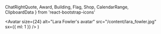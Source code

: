   ChatRightQuote,
  Award,
  Building,
  Flag,
  Shop,
  CalendarRange,
  ClipboardData
} from 'react-bootstrap-icons'

  <Avatar
    size={24}
    alt="Lara Fowler's avatar"
    src="/content/lara_fowler.jpg"
    sx={{ ml: 1 }}
  />
)


<Meta
  title="Spring 2021 Climate Forum"
  description="April 13, 2021, we’re holding an open forum on Zoom for community members to help inform our climate planning & strategies in central Pennsylvania."
  image="https://centresustains.com/cards/forum.jpg"
/>
<script
  key="event_json"
  type="application/ld+json"
  dangerouslySetInnerHTML={{ __html: JSON.stringify(event) }}
/>

# <ChatRightQuote />Forum

## This spring, we held an open forum on Zoom for community members to help inform our climate planning & strategies.

<Grid
  as="dl"
  columns={[null, 2]}
  gap={[0, 3]}
  sx={{
    my: [3, 4],
    alignItems: 'end',
    dt: {
      variant: 'text.title',
      fontFamily: 'body',
      fontSize: [4, 5]
    },
    dd: {
      color: 'muted',
      fontWeight: 'bold',
      mt: 1,
      ml: 0
    }
  }}
>
  <div>
    <dt>April 13</dt>
    <dd>2021</dd>
  </div>
  <div>
    <dt>150</dt>
    <dd>participants</dd>
  </div>
</Grid>

<Embed
  scrolling="no"
  src="https://videoplayer.telvue.com/player/GNduNoua2rBThhw6N4PRP9OCSPf6B2ru/playlists/4811/media/634215?autostart=false&showtabssearch=true&fullscreen=true&jwsource=cl"
/>
<Text as="p" variant="caption" sx={{ textAlign: 'center', pt: 2 }}>
  (Skip 24:00–1:17)
</Text>

Penn State Law students facilitated small group conversations based around these questions:

<Timeline>
  <TimelineStep
    name="What do you see as existing or potential climate impacts in the Centre County region?"
    color="pink"
  />
  <TimelineStep
    name="What opportunities do you see in addressing or adapting to these impacts?"
    color="red"
  />
  <TimelineStep
    name="What actions would you like see in this region, and what actions do you want to see your local governmental officials take?"
    color="brown"
  />
  <TimelineStep
    name="What three messages do you want your facilitators to report back to the broader group involved in this forum?"
    color="yellow"
  />
</Timeline>

During the forum, participants shared their perspectives on the issues or
challenges they saw affecting this region. They also shared their vision for
potential action they wanted to see local governments take.

Subject to our [Code of Conduct](/conduct).

<Grid
  columns={[null, 2]}
  gap={[0, 3]}
  sx={{ mt: 4, mb: [4, 5], alignItems: 'end' }}
>
  <CompactFeature
    icon={Flag}
    color="green"
    name="Community members"
    desc="Residents & people who work here"
  />
  <CompactFeature
    icon={Award}
    color="yellow"
    name="Local government"
    desc="Elected officials"
  />
  <CompactFeature
    icon={Building}
    color="blue"
    name="Students"
    desc="Penn State & SCASD"
  />
  <CompactFeature icon={Shop} color="pink" name="Business owners" />
</Grid>

<Signup />

## Agenda <CalendarRange />
